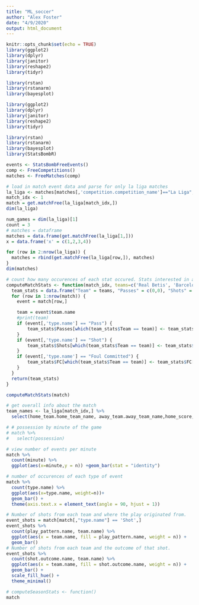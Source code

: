 ```yaml
---
title: "ML_soccer"
author: "Alex Foster"
date: "4/9/2020"
output: html_document
---
```


```r
knitr::opts_chunk$set(echo = TRUE)
library(ggplot2)
library(dplyr)
library(janitor)
library(reshape2)
library(tidyr)

library(rstan)
library(rstanarm)
library(bayesplot)

library(ggplot2)
library(dplyr)
library(janitor)
library(reshape2)
library(tidyr)

library(rstan)
library(rstanarm)
library(bayesplot)
library(StatsBombR)
```


```r
events <- StatsBombFreeEvents()
comp <- FreeCompetitions()
matches <- FreeMatches(comp)
```

```r
# load in match event data and parse for only la liga matches
la_liga <- matches[matches[,'competition.competition_name']=="La Liga",]
match_idx <- 1
match = get.matchFree(la_liga[match_idx,])
dim(la_liga)
```

```r
num_games = dim(la_liga)[1]
count = 3
# matches = dataframe
matches = data.frame(get.matchFree(la_liga[1,]))
x = data.frame('x' = c(1,2,3,4))

for (row in 2:nrow(la_liga)) {
  matches = rbind(get.matchFree(la_liga[row,]), matches)
}
dim(matches)
```

```r
# count how many occurences of each stat occured. Stats interested in at the moment are: shots, passes, fouls
computeMatchStats <- function(match_idx, teams=c('Real Betis', 'Barcelona'), stats = c('Pass', 'Shot', 'Fouls Committed')) {
  team_stats = data.frame("Team" = teams, "Passes" = c(0,0), "Shots" = c(0,0), "FC" = c(0,0))
  for (row in 1:nrow(match)) {
    event = match[row,]

    team = event$team.name
    #print(team)
    if (event[,'type.name'] == "Pass") {
        team_stats$Passes[which(team_stats$Team == team)] <- team_stats$Passes[which(team_stats$Team == team)] + 1
    }
    if (event[,'type.name'] == "Shot") {
        team_stats$Shots[which(team_stats$Team == team)] <- team_stats$Shots[which(team_stats$Team == team)] + 1
    }
    if (event[,'type.name'] == "Foul Committed") {
        team_stats$FC[which(team_stats$Team == team)] <- team_stats$FC[which(team_stats$Team == team)] + 1
    }
  }
  return(team_stats)
}

computeMatchStats(match)
```


```r
# get overall info about the match
team_names <- la_liga[match_idx,] %>%
  select(home_team.home_team_name, away_team.away_team_name,home_score,away_score)

# # possession by minute of the game
# match %>%
#   select(possession)

# view number of events per minute
match %>%
  count(minute) %>%
  ggplot(aes(x=minute,y = n)) +geom_bar(stat = "identity")

# number of occurences of each type of event
match %>%
  count(type.name) %>%
  ggplot(aes(x=type.name, weight=n))+
  geom_bar() +
  theme(axis.text.x = element_text(angle = 90, hjust = 1))

# Number of shots from each team and where the play originated from.
event_shots = match[match[,"type.name"] == 'Shot',]
event_shots %>%
  count(play_pattern.name, team.name) %>%
  ggplot(aes(x = team.name, fill = play_pattern.name, weight = n)) +
  geom_bar()
# Number of shots from each team and the outcome of that shot. 
event_shots %>%
  count(shot.outcome.name, team.name) %>%
  ggplot(aes(x = team.name, fill = shot.outcome.name, weight = n)) +
  geom_bar() + 
  scale_fill_hue() +
  theme_minimal()
```


```r
# computeSeasonStats <- function()
match

```




